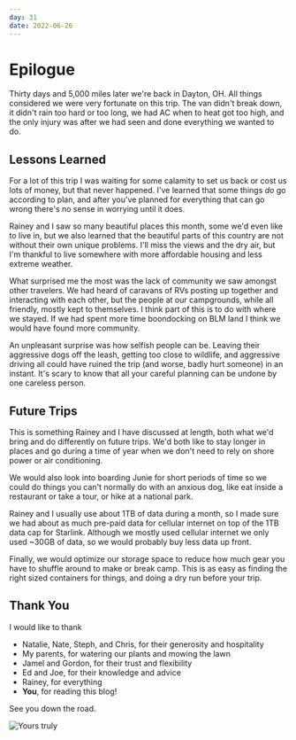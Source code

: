 ```yaml
---
day: 31
date: 2022-06-26
---
```


# Epilogue

Thirty days and 5,000 miles later we're back in Dayton, OH. All things considered we were very fortunate on this trip. The van didn't break down, it didn't rain too hard or too long, we had AC when to heat got too high, and the only injury was after we had seen and done everything we wanted to do.

## Lessons Learned

For a lot of this trip I was waiting for some calamity to set us back or cost us lots of money, but that never happened. I've learned that some things _do_ go according to plan, and after you've planned for everything that can go wrong there's no sense in worrying until it does.

Rainey and I saw so many beautiful places this month, some we'd even like to live in, but we also learned that the beautiful parts of this country are not without their own unique problems. I'll miss the views and the dry air, but I'm thankful to live somewhere with more affordable housing and less extreme weather.

What surprised me the most was the lack of community we saw amongst other travelers. We had heard of caravans of RVs posting up together and interacting with each other, but the people at our campgrounds, while all friendly, mostly kept to themselves. I think part of this is to do with where we stayed. If we had spent more time boondocking on BLM land I think we would have found more community.

An unpleasant surprise was how selfish people can be. Leaving their aggressive dogs off the leash, getting too close to wildlife, and aggressive driving all could have ruined the trip (and worse, badly hurt someone) in an instant. It's scary to know that all your careful planning can be undone by one careless person.

## Future Trips

This is something Rainey and I have discussed at length, both what we'd bring and do differently on future trips. We'd both like to stay longer in places and go during a time of year when we don't need to rely on shore power or air conditioning.

We would also look into boarding Junie for short periods of time so we could do things you can't normally do with an anxious dog, like eat inside a restaurant or take a tour, or hike at a national park.

Rainey and I usually use about 1TB of data during a month, so I made sure we had about as much pre-paid data for cellular internet on top of the 1TB data cap for Starlink. Although we mostly used cellular internet we only used ~30GB of data, so we would probably buy less data up front.

Finally, we would optimize our storage space to reduce how much gear you have to shuffle around to make or break camp. This is as easy as finding the right sized containers for things, and doing a dry run before your trip.

## Thank You

I would like to thank

- Natalie, Nate, Steph, and Chris, for their generosity and hospitality
- My parents, for watering our plants and mowing the lawn
- Jamel and Gordon, for their trust and flexibility
- Ed and Joe, for their knowledge and advice
- Rainey, for everything
- **You**, for reading this blog!

See you down the road.

<Image src="/images/matt_and_rainey.jpg" alt="Yours truly" />
